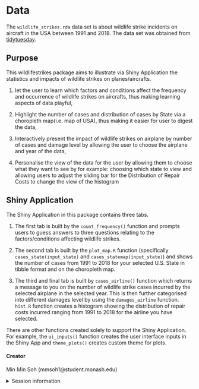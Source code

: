
# Data
 
The `wildlife_strikes.rda` data set is about wildlife strike incidents on aircraft in the USA between 1991 and 2018. The data set was obtained from [tidytuesday](https://raw.githubusercontent.com/rfordatascience/tidytuesday/master/data/2019/2019-07-23/wildlife_impacts.csv").


## Purpose

This wildlifestrikes package aims to illustrate via Shiny Application the statistics and impacts of wildlife strikes on planes/aircrafts. 

1. let the user to learn which factors and conditions affect the frequency and occurrence of wildlife strikes on aircrafts, thus making learning aspects of data playful,

2. Highlight the number of cases and distribution of cases by State via a choropleth map(i.e. map of USA), thus making it easier for user to digest the data,

3. Interactively present the impact of wildlife strikes on airplane by number of cases and damage level by allowing the user to choose the airplane and year of the data,  

4. Personalise the view of the data for the user by allowing them to choose what they want to see by for example: choosing which state to view and allowing users to adjust the sliding bar for the Distribution of Repair Costs to change the view of the histogram 


## Shiny Application

The Shiny Application in this package contains three tabs. 

1. The first tab is built by the `count_frequency()` function and prompts users to guess answers to three questions relating to the factors/conditions affecting wildlife strikes. 

2. The second tab is built by the `plot_map.R` function (specifically `cases_state(input_state)` and `cases_statemap(input_state)`) and shows the number of cases from 1991 to 2018 for your selected U.S. State in tibble format and on the choropleth map. 

3. The third and final tab is built by `cases_airline()` function which returns a message to you on the number of wildlife strike cases incurred by the selected airplane in the selected year. This is then further categorised into different damages level by using the `damages_airline` function. `hist.R` function creates a histogram showing the distribution of repair costs incurred ranging from 1991 to 2018 for the airline you have selected.  


There are other functions created solely to support the Shiny Application. For example, the `ui_inputs()` function creates the user interface inputs in the Shiny App and `theme_plots()` creates custom theme for plots. 



#### Creator

Min Min Soh (mmsoh1@student.monash.edu)

<details>
<summary>Session information</summary>
```r
sessioninfo::session_info()
```
</details>
